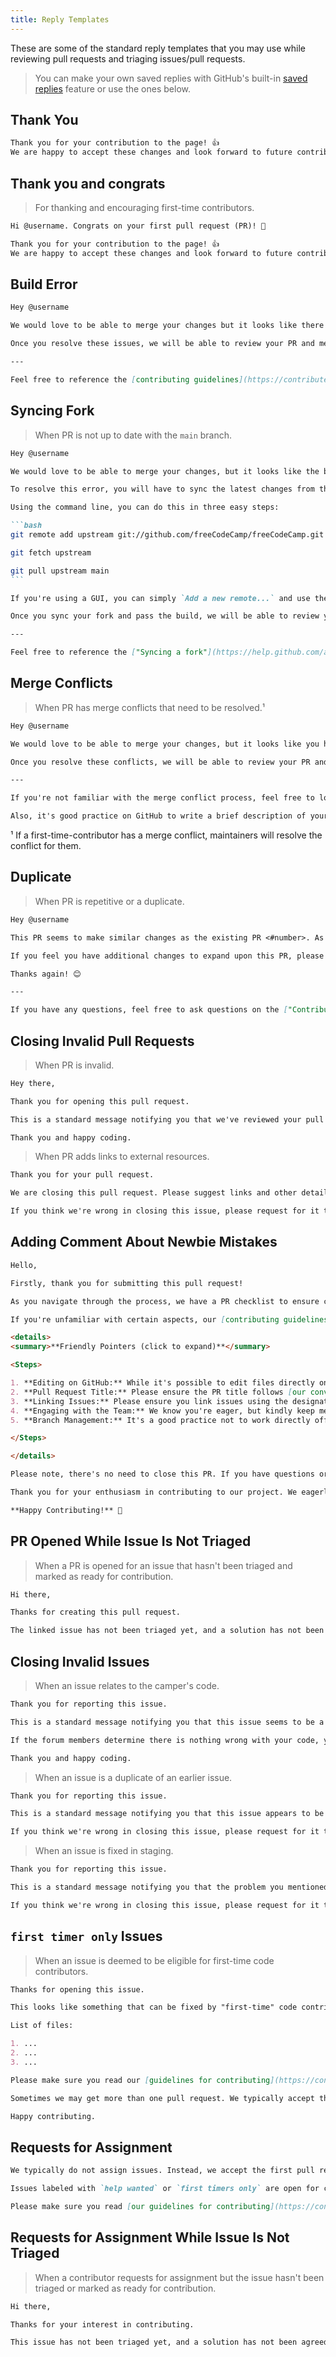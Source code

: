 ```yaml
---
title: Reply Templates
---
```



These are some of the standard reply templates that you may use while reviewing pull requests and triaging issues/pull requests.

> You can make your own saved replies with GitHub's built-in [saved replies](https://github.com/settings/replies/) feature or use the ones below.

## Thank You

```markdown
Thank you for your contribution to the page! 👍
We are happy to accept these changes and look forward to future contributions. 🎉
```

## Thank you and congrats

> For thanking and encouraging first-time contributors.

```markdown
Hi @username. Congrats on your first pull request (PR)! 🎉

Thank you for your contribution to the page! 👍
We are happy to accept these changes and look forward to future contributions. 📝
```

## Build Error

```markdown
Hey @username

We would love to be able to merge your changes but it looks like there is an error with the CI build. ⚠️

Once you resolve these issues, we will be able to review your PR and merge it. 😊

---

Feel free to reference the [contributing guidelines](https://contribute.freecodecamp.org/how-to-work-on-coding-challenges/#testing-challenges) for instructions on running the CI build locally. ✅
```

## Syncing Fork

> When PR is not up to date with the `main` branch.

````markdown
Hey @username

We would love to be able to merge your changes, but it looks like the branch is not up to date. ⚠️

To resolve this error, you will have to sync the latest changes from the `main` branch of the `freeCodeCamp/freeCodeCamp` repo.

Using the command line, you can do this in three easy steps:

```bash
git remote add upstream git://github.com/freeCodeCamp/freeCodeCamp.git

git fetch upstream

git pull upstream main
```

If you're using a GUI, you can simply `Add a new remote...` and use the link `git://github.com/freeCodeCamp/freeCodeCamp.git` from above.

Once you sync your fork and pass the build, we will be able to review your PR and merge it. 😊

---

Feel free to reference the ["Syncing a fork"](https://help.github.com/articles/syncing-a-fork/) article on GitHub for more insight on how to keep your fork up-to-date with the upstream repository. 🔄
````

## Merge Conflicts

> When PR has merge conflicts that need to be resolved.¹

```markdown
Hey @username

We would love to be able to merge your changes, but it looks like you have some merge conflicts. ⚠️

Once you resolve these conflicts, we will be able to review your PR and merge it. 😊

---

If you're not familiar with the merge conflict process, feel free to look over GitHub's guide on ["Resolving a merge conflict"](https://help.github.com/articles/resolving-a-merge-conflict-on-github/). 🔍️

Also, it's good practice on GitHub to write a brief description of your changes when creating a PR. 📝
```

¹ If a first-time-contributor has a merge conflict, maintainers will resolve the conflict for them.

## Duplicate

> When PR is repetitive or a duplicate.

```markdown
Hey @username

This PR seems to make similar changes as the existing PR <#number>. As such, we are going to close this as a duplicate.

If you feel you have additional changes to expand upon this PR, please feel free to push your commits and request this PR be reopened.

Thanks again! 😊

---

If you have any questions, feel free to ask questions on the ["Contributors" category on our forum](https://forum.freecodecamp.org/c/contributors) or [the contributors chat room](https://discord.gg/PRyKn3Vbay).
```

## Closing Invalid Pull Requests

> When PR is invalid.

```markdown
Hey there,

Thank you for opening this pull request.

This is a standard message notifying you that we've reviewed your pull request and have decided not to merge it. We would welcome future pull requests from you.

Thank you and happy coding.
```

> When PR adds links to external resources.

```markdown
Thank you for your pull request.

We are closing this pull request. Please suggest links and other details to add the challenge's corresponding guide post through [a forum topic](https://forum.freecodecamp.org/new-topic?category=Contributors&title=&body=**What%20is%20your%20hint%20or%20solution%20suggestion%3F**%0A%0A%0A%0A%0A**Challenge%3A**%0A%0A%0A**Link%20to%20the%20challenge%3A**) instead.

If you think we're wrong in closing this issue, please request for it to be reopened and add further clarification. Thank you and happy coding.
```

## Adding Comment About Newbie Mistakes

```markdown
Hello,

Firstly, thank you for submitting this pull request!

As you navigate through the process, we have a PR checklist to ensure consistency and quality in our contributions. We kindly ask that you genuinely follow through with each point. This not only facilitates the review process but also demonstrates a mutual respect for the community's efforts.

If you're unfamiliar with certain aspects, our [contributing guidelines](https://contribute.freecodecamp.org) are a helpful resource to get you up to speed.

<details>
<summary>**Friendly Pointers (click to expand)**</summary>

<Steps>

1. **Editing on GitHub:** While it's possible to edit files directly on GitHub, it's typically better not to. This helps avoid inadvertent mistakes like typos that can disrupt tests.
2. **Pull Request Title:** Please ensure the PR title follows [our convention](https://contribute.freecodecamp.org/how-to-open-a-pull-request/#prepare-a-good-pr-title).
3. **Linking Issues:** Please ensure you link issues using the designated method. Simply update the `XXXXXX` in the PR description to include the issue number. This keeps our records organized and clear.
4. **Engaging with the Team:** We know you're eager, but kindly keep mentions and review requests limited. Our maintainers are always on the lookout and will attend to PRs in the order they come in.
5. **Branch Management:** It's a good practice not to work directly off your `main` branch. Creating separate branches for different changes allows you to smoothly update your PR even as the main repository progresses.

</Steps>

</details>

Please note, there's no need to close this PR. If you have questions or need guidance refining your contribution, don't hesitate to ask. Our community is here to assist.

Thank you for your enthusiasm in contributing to our project. We eagerly await more contributions from you!

**Happy Contributing!** 🌟
```

## PR Opened While Issue Is Not Triaged

> When a PR is opened for an issue that hasn't been triaged and marked as ready for contribution.

```markdown
Hi there,

Thanks for creating this pull request.

The linked issue has not been triaged yet, and a solution has not been agreed upon. Once the issue is open for contribution, you are welcome to update this pull request to reflect the issue consensus. Until the issue is open for contribution, we will not be able to review your pull request.
```

## Closing Invalid Issues

> When an issue relates to the camper's code.

```markdown
Thank you for reporting this issue.

This is a standard message notifying you that this issue seems to be a request for help. Instead of asking for help here, please click the **"Get Help"** button on the challenge on freeCodeCamp and choose the **"Ask for help"** option, which will help you create a question in the right part of the forum. Volunteers on the forum usually respond to questions within a few hours and can help determine if there is an issue with your code or the challenge's tests.

If the forum members determine there is nothing wrong with your code, you can request this issue to be reopened.

Thank you and happy coding.
```

> When an issue is a duplicate of an earlier issue.

```markdown
Thank you for reporting this issue.

This is a standard message notifying you that this issue appears to be very similar to issue #XXXXX, so we are closing it as a duplicate.

If you think we're wrong in closing this issue, please request for it to be reopened and add further clarification. Thank you and happy coding.
```

> When an issue is fixed in staging.

```markdown
Thank you for reporting this issue.

This is a standard message notifying you that the problem you mentioned here is present in production, but that it has already been fixed in staging. This means that the next time we push our staging branch to production, this problem should be fixed. Because of this, we're closing this issue.

If you think we're wrong in closing this issue, please request for it to be reopened and add further clarification. Thank you and happy coding.
```

## `first timer only` Issues

> When an issue is deemed to be eligible for first-time code contributors.

```markdown
Thanks for opening this issue.

This looks like something that can be fixed by "first-time" code contributors to this repository. Here are the files that you should be looking at to work on a fix:

List of files:

1. ...
2. ...
3. ...

Please make sure you read our [guidelines for contributing](https://contribute.freecodecamp.org/#/), we prioritize contributors following the instructions in our guides. Join us in our [chat room](https://discord.gg/PRyKn3Vbay) or our [forum](https://forum.freecodecamp.org/c/contributors/3) if you need help contributing; our moderators will guide you through this.

Sometimes we may get more than one pull request. We typically accept the most quality contribution followed by the one that is made first.

Happy contributing.
```

## Requests for Assignment

```md
We typically do not assign issues. Instead, we accept the first pull request that comprehensively solves the issue.

Issues labeled with `help wanted` or `first timers only` are open for contributions.

Please make sure you read [our guidelines for contributing](https://contribute.freecodecamp.org/#/). We prioritize contributors following the instructions in our guide. Join us in [our chat room](https://discord.gg/PRyKn3Vbay) or [the forum](https://forum.freecodecamp.org/c/contributors/3) if you need help contributing - our community will be happy to assist you.
```

## Requests for Assignment While Issue Is Not Triaged

> When a contributor requests for assignment but the issue hasn't been triaged or marked as ready for contribution.

```md
Hi there,

Thanks for your interest in contributing.

This issue has not been triaged yet, and a solution has not been agreed upon. Once the issue is open for contribution, you are welcome to create a pull request to reflect the issue consensus. Please also note that we typically do not assign issues. Instead, we accept the first pull request that comprehensively solves the issue.
```
